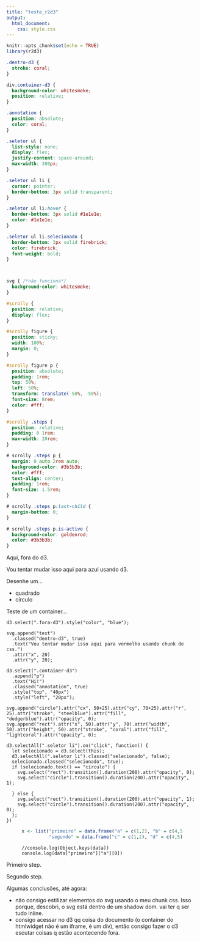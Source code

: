 ```yaml
---
title: "teste_r2d3"
output:
  html_document:
    css: style.css
---
```


```r
knitr::opts_chunk$set(echo = TRUE)
library(r2d3)
```


```css
.dentro-d3 {
  stroke: coral;
}

div.container-d3 {
  background-color: whitesmoke;
  position: relative;
}

.annotation {
  position: absolute;
  color: coral;
}

.seletor ul {
  list-style: none;
  display: flex;
  justify-content: space-around;
  max-width: 300px;
}

.seletor ul li {
  cursor: pointer;
  border-bottom: 3px solid transparent;
}

.seletor ul li:hover {
  border-bottom: 3px solid #1e1e1e;
  color: #1e1e1e;  
}

.seletor ul li.selecionado {
  border-bottom: 3px solid firebrick;
  color: firebrick;
  font-weight: bold;
}



svg { /*não funciona*/
  background-color: whitesmoke;
} 

#scrolly {
  position: relative;
  display: flex;
}

#scrolly figure {
  position: sticky;
  width: 100%;
  margin: 0;
}

#scrolly figure p {
  position: absolute;
  padding: 1rem;
  top: 50%;
  left: 50%;
  transform: translate(-50%, -50%);
  font-size: 8rem;
  color: #fff;
}

#scrolly .steps {
  position: relative;
  padding: 0 1rem;
  max-width: 20rem;
}

# scrolly .steps p {
  margin: 0 auto 2rem auto;
  background-color: #3b3b3b;
  color: #fff;
  text-align: center;
  padding: 1rem;
  font-size: 1.5rem;
}

# scrolly .steps p:last-child {
  margin-bottom: 0;
}

# scrolly .steps p.is-active {
  background-color: goldenrod;
  color: #3b3b3b;
}

```


Aqui, fora do d3.

Vou tentar mudar isso aqui para [azul]{.fora-d3} usando d3.

Desenhe um...

::::: {.seletor}
* quadrado
* círculo
:::::

Teste de um container...

::::: {.super}
<div class="container-d3">

```d3
d3.select(".fora-d3").style("color", "blue");

svg.append("text")
  .classed("dentro-d3", true)
  .text("Vou tentar mudar isso aqui para vermelho usando chunk de css.")
  .attr("x", 20)
  .attr("y", 20);
  
d3.select(".container-d3")
  .append("p")
  .text("Hi!")
  .classed("annotation", true)
  .style("top", "40px")
  .style("left", "20px");
  
svg.append("circle").attr("cx", 50+25).attr("cy", 70+25).attr("r", 25).attr("stroke", "steelblue").attr("fill", "dodgerblue").attr("opacity", 0);
svg.append("rect").attr("x", 50).attr("y", 70).attr("width", 50).attr("height", 50).attr("stroke", "coral").attr("fill", "lightcoral").attr("opacity", 0);
  
d3.selectAll(".seletor li").on("click", function() {
  let selecionado = d3.select(this);
  d3.selectAll(".seletor li").classed("selecionado", false);
  selecionado.classed("selecionado", true);
  if (selecionado.text() == "círculo") {
    svg.select("rect").transition().duration(200).attr("opacity", 0);
    svg.select("circle").transition().duration(200).attr("opacity", 1);

  } else {
    svg.select("rect").transition().duration(200).attr("opacity", 1);
    svg.select("circle").transition().duration(200).attr("opacity", 0);
  };
})

```
</div>

:::::

<div id="scrolly">

<figure>

```r
x <- list("primeiro" = data.frame("a" = c(1,2), "b" = c(4,5)),
          "segundo" = data.frame("c" = c(1,2), "d" = c(4,5)))
```


```d3

//console.log(Object.keys(data))
console.log(data["primeiro"]["a"][0])

```

</figure>

::::: {.steps}

Primeiro step.

Segundo step.

:::::

</div>


Algumas conclusões, até agora:

* não consigo estilizar elementos do svg usando o meu chunk css. Isso porque, descobri, o svg está dentro de um shadow dom. vai ter q ser tudo inline.
* consigo acessar no d3 qq coisa do documento (o container do htmlwidget não é um iframe, é um div), então consigo fazer o d3 escutar coisas q estão acontecendo fora.



